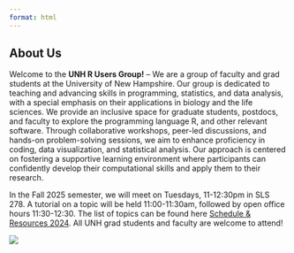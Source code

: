 ```yaml
---
format: html
---
```


## About Us

::: grid
::: g-col-7
Welcome to the **UNH R Users Group!** -- We are a group of faculty and grad students at the University of New Hampshire. Our group is dedicated to teaching and advancing skills in programming, statistics, and data analysis, with a special emphasis on their applications in biology and the life sciences. We provide an inclusive space for graduate students, postdocs, and faculty to explore the programming language R, and other relevant software. Through collaborative workshops, peer-led discussions, and hands-on problem-solving sessions, we aim to enhance proficiency in coding, data visualization, and statistical analysis. Our approach is centered on fostering a supportive learning environment where participants can confidently develop their computational skills and apply them to their research.

In the Fall 2025 semester, we will meet on Tuesdays, 11-12:30pm in SLS 278. A tutorial on a topic will be held 11:00-11:30am, followed by open office hours 11:30-12:30. The list of topics can be found here [Schedule & Resources 2024](schedule.qmd). All UNH grad students and faculty are welcome to attend!
:::

::: g-col-4
![](images/UNH_RUsers.png)
:::
:::
